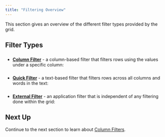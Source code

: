 ```yaml
---
title: "Filtering Overview"
---
```


This section gives an overview of the different filter types provided by the grid.

## Filter Types
<div style="margin-bottom: 25px"></div>

- **[Column Filter](/filtering/)** - a column-based filter that filters rows using the values under a specific column:

<div style="margin: 25px">
<image-caption src="filtering-overview/resources/column-filters.png" alt="Text Filter" width="50rem" constrained="true"></image-caption>
</div>

<div style="margin-bottom: 25px"></div>

- **[Quick Filter](/filter-quick/)** - a text-based filter that filters rows across all columns and words in the text:

<div style="margin: 25px">
<image-caption src="filtering-overview/resources/quick-filter.png" alt="Text Filter" width="50rem" constrained="true"></image-caption>
</div>

- **[External Filter](/filter-external/)** - an application filter that is independent of any filtering done within the grid:

<div style="margin: 25px">
<image-caption src="filtering-overview/resources/external-filter.png" alt="Text Filter" width="50rem" constrained="true"></image-caption>
</div>

## Next Up

Continue to the next section to learn about [Column Filters](/filtering/).